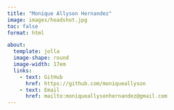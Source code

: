```yaml
---
title: "Monique Allyson Hernandez"
image: images/headshot.jpg
toc: false
format: html

about:
  template: jolla
  image-shape: round
  image-width: 17em
  links:
    - text: GitHub
      href: https://github.com/moniqueallyson
    - text: Email
      href: mailto:moniqueallysonhernandez@gmail.com
---
```

